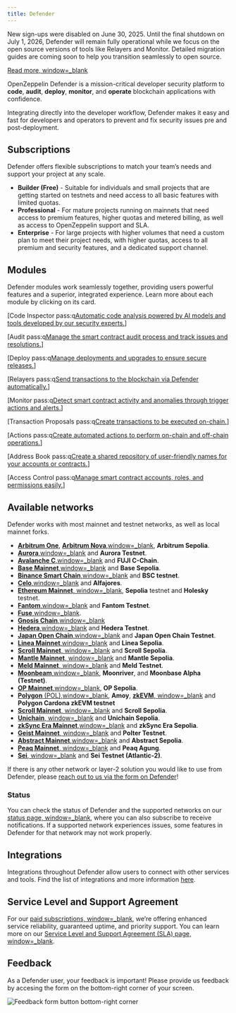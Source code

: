 ```yaml
---
title: Defender
---
```


<Callout type='warn'>


New sign-ups were disabled on June 30, 2025. Until the final shutdown on July 1, 2026, Defender will remain fully operational while we focus on the open source versions of tools like Relayers and Monitor. Detailed migration guides are coming soon to help you transition seamlessly to open source.

[Read more, window=_blank](https://blog.openzeppelin.com/doubling-down-on-open-source-and-phasing-out-defender)

</Callout>

OpenZeppelin Defender is a mission-critical developer security platform to **code**, **audit**, **deploy**, **monitor**, and **operate** blockchain applications with confidence.

Integrating directly into the developer workflow, Defender makes it easy and fast for developers and operators to prevent and fix security issues pre and post-deployment.

## Subscriptions
Defender offers flexible subscriptions to match your team’s needs and support your project at any scale.

* **Builder (Free)** - Suitable for individuals and small projects that are getting started on testnets and need access to all basic features with limited quotas.
* **Professional** - For mature projects running on mainnets that need access to premium features, higher quotas and metered billing, as well as access to OpenZeppelin support and SLA.
* **Enterprise** - For large projects with higher volumes that need a custom plan to meet their project needs, with higher quotas, access to all premium and security features, and a dedicated support channel.

## Modules

Defender modules work seamlessly together, providing users powerful features and a superior, integrated experience. Learn more about each module by clicking on its card.

[Code Inspector pass:q[Automatic code analysis powered by AI models and tools developed by our security experts.](module/code.mdx)]

[Audit pass:q[Manage the smart contract audit process and track issues and resolutions.](module/audit.mdx)]

[Deploy pass:q[Manage deployments and upgrades to ensure secure releases.](module/deploy.mdx)]

[Relayers pass:q[Send transactions to the blockchain via Defender automatically.](module/relayers.mdx)]

[Monitor pass:q[Detect smart contract activity and anomalies through trigger actions and alerts.](module/monitor.mdx)]

[Transaction Proposals pass:q[Create transactions to be executed on-chain.](module/transaction-proposals.mdx)]

[Actions pass:q[Create automated actions to perform on-chain and off-chain operations.](module/actions.mdx)]

[Address Book pass:q[Create a shared repository of user-friendly names for your accounts or contracts.](module/address-book.mdx)]

[Access Control pass:q[Manage smart contract accounts, roles, and permissions easily.](module/access-control.mdx)]

## Available networks
Defender works with most mainnet and testnet networks, as well as local mainnet forks.

* [**Arbitrum One**](https://arbitrum.io/), [**Arbitrum Nova**,window=_blank](https://nova.arbitrum.io/), **Arbitrum Sepolia**.
* [**Aurora**,window=_blank](https://aurora.dev/) and **Aurora Testnet**.
* [**Avalanche C**,window=_blank](https://docs.avax.network/dapps) and **FUJI C-Chain**.
* [**Base Mainnet**,window=_blank](https://www.base.org/) and **Base Sepolia**.
* [**Binance Smart Chain**,window=_blank](https://docs.binance.org/smart-chain/guides/bsc-intro.html) and **BSC testnet**.
* [**Celo**,window=_blank](https://celo.org/) and **Alfajores**.
* [**Ethereum Mainnet**, window=_blank](https://ethereum.org/en/), **Sepolia** testnet and **Holesky** testnet.
* [**Fantom**,window=_blank](https://fantom.foundation/what-is-fantom-opera/) and **Fantom Testnet**.
* [**Fuse**,window=_blank](https://fuse.io/).
* [**Gnosis Chain**,window=_blank](https://www.gnosis.io/)
* [**Hedera**,window=_blank](https://hedera.com/) and **Hedera Testnet**.
* [**Japan Open Chain**,window=_blank](https://www.japanopenchain.org/en/docs/developer/mainnet) and **Japan Open Chain Testnet**.
* [**Linea Mainnet**,window=_blank](https://linea.build/) and **Linea Sepolia**.
* [**Scroll Mainnet**, window=_blank](https://scroll.io/) and **Scroll Sepolia**.
* [**Mantle Mainnet**, window=_blank](https://www.mantle.xyz/) and **Mantle Sepolia**.
* [**Meld Mainnet**, window=_blank](https://www.meld.com/) and **Meld Testnet**.
* [**Moonbeam**,window=_blank](https://moonbeam.network/), **Moonriver**, and **Moonbase Alpha (Testnet)**.
* [**OP Mainnet**,window=_blank](https://optimism.io/), **OP Sepolia**.
* [**Polygon** (POL),window=_blank](https://www.polygon.technology/), **Amoy**, [**zkEVM**, window=_blank](https://polygon.technology/polygon-zkevm) and **Polygon Cardona zkEVM testnet**
* [**Scroll Mainnet**, window=_blank](https://scroll.io/) and **Scroll Sepolia**.
* [**Unichain**, window=_blank](https://www.unichain.org/) and **Unichain Sepolia**.
* [**zkSync Era Mainnet**,window=_blank](https://zksync.io/) and **zkSync Era Sepolia**.
* [**Geist Mainnet**, window=_blank](https://www.playongeist.com//) and **Polter Testnet**.
* [**Abstract Mainnet**,window=_blank](https://docs.abs.xyz/overview) and **Abstract Sepolia**.
* [**Peaq Mainnet**, window=_blank](https://www.peaq.network/) and **Peaq Agung**.
* [**Sei**, window=_blank](https://www.sei.io/) and **Sei Testnet (Atlantic-2)**.

If there is any other network or layer-2 solution you would like to use from Defender, please [reach out to us via the form on Defender](index.mdx#feedback)!

### Status
You can check the status of Defender and the supported networks on our [status page, window=_blank](https://status.defender.openzeppelin.com/), where you can also subscribe to receive notifications. If a supported network experiences issues, some features in Defender for that network may not work properly.

## Integrations
Integrations throughout Defender allow users to connect with other services and tools. Find the list of integrations and more information [here](integrations.mdx).

## Service Level and Support Agreement
For our [paid subscriptions, window=_blank](https://www.openzeppelin.com/pricing), we’re offering enhanced service reliability, guaranteed uptime, and priority support. You can learn more on our [Service Level and Support Agreement (SLA) page, window=_blank](https://www.openzeppelin.com/service-level-agreement).

## Feedback

As a Defender user, your feedback is important! Please provide us feedback by accesing the form on the bottom-right corner of your screen.

![Feedback form button bottom-right corner](/defender/feedback-button.png)
